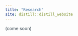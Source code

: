 ```yaml
---
title: "Research"
site: distill::distill_website
---
```


<style>
body {
text-align: justify;
color: #36454F}
</style>


(come soon)
